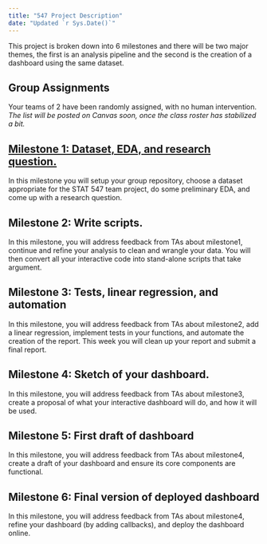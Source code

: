 ```yaml
---
title: "547 Project Description"
date: "Updated `r Sys.Date()`"
---
```


This project is broken down into 6 milestones and there will be two major themes, the first is an analysis pipeline and the second is the creation of a dashboard using the same dataset.

## Group Assignments

Your teams of 2 have been randomly assigned, with no human intervention.
*The list will be posted on Canvas soon, once the class roster has stabilized a bit.*

## [Milestone 1: Dataset, EDA, and research question.](https://stat545.stat.ubc.ca/evaluation/milestone_01/milestone_01/)

In this milestone you will setup your group repository, choose a dataset appropriate for the STAT 547 team project, do some preliminary EDA, and come up with a research question.

## Milestone 2: Write scripts.

In this milestone, you will address feedback from TAs about milestone1, continue and refine your analysis to clean and wrangle your data.
You will then convert all your interactive code into stand-alone scripts that take argument.

## Milestone 3: Tests, linear regression, and automation

In this milestone, you will address feedback from TAs about milestone2, add a linear regression, implement tests in your functions, and automate the creation of the report.
This week you will clean up your report and submit a final report.

## Milestone 4: Sketch of your dashboard.

In this milestone, you will address feedback from TAs about milestone3, create a proposal of what your interactive dashboard will do, and how it will be used.

## Milestone 5: First draft of dashboard

In this milestone, you will address feedback from TAs about milestone4, create a draft of your dashboard and ensure its core components are functional.

## Milestone 6: Final version of deployed dashboard

In this milestone, you will address feedback from TAs about milestone4, refine your dashboard (by adding callbacks), and deploy the dashboard online.